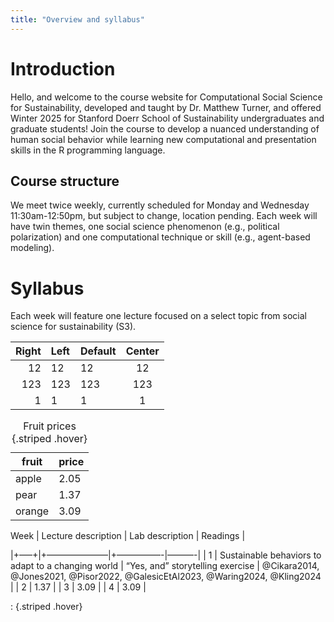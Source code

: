 ```yaml
---
title: "Overview and syllabus"
---
```



# Introduction

Hello, and welcome to the course website for Computational Social Science for
Sustainability, developed and taught by Dr. Matthew Turner, and offered Winter
2025 for Stanford Doerr School of Sustainability undergraduates and graduate
students! Join the course to develop a nuanced understanding of human social
behavior while learning new computational and presentation skills in the R
programming language.


## Course structure

We meet twice weekly, currently scheduled for Monday and Wednesday
11:30am-12:50pm, but subject to change, location pending. Each week will have 
twin themes, one social science phenomenon (e.g., political polarization)
and one computational technique or skill (e.g., agent-based modeling).


# Syllabus

Each week will feature one lecture focused on a select topic 
from social science for sustainability (S3). 

| Right | Left | Default | Center |
|------:|:-----|---------|:------:|
|   12  |  12  |    12   |    12  |
|  123  |  123 |   123   |   123  |
|    1  |    1 |     1   |     1  |

| fruit  | price  |
|--------|--------|
| apple  | 2.05   |
| pear   | 1.37   |
| orange | 3.09   |

: Fruit prices {.striped .hover}

| Week  | Lecture description  | Lab description | Readings |
|+-----+|+---------------------|+----------------|----------|
| 1     | Sustainable behaviors to adapt to a changing world | "Yes, and" storytelling exercise | @Cikara2014, @Jones2021, @Pisor2022, @GalesicEtAl2023, @Waring2024, @Kling2024 |
| 2   | 1.37                 |
| 3  | 3.09                 |
| 4  | 3.09                 |

: {.striped .hover}

